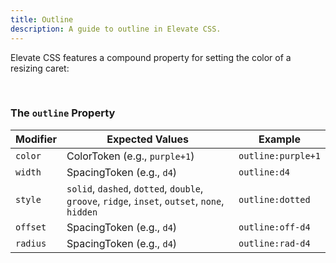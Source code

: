 ```yaml
---
title: Outline
description: A guide to outline in Elevate CSS.
---
```


Elevate CSS features a compound property for setting the color of a resizing caret:

<br/>

### The `outline` Property

| Modifier  | Expected Values | Example     |
|------------|--------------------|-----------------------|
| `color` |  ColorToken (e.g., `purple+1`) |  `outline:purple+1`  |
| `width` |  SpacingToken (e.g., `d4`) |  `outline:d4`  |
| `style` |  `solid`, `dashed`, `dotted`, `double`, `groove`, `ridge`, `inset`, `outset`, `none`, `hidden`|  `outline:dotted`  |
| `offset` |  SpacingToken (e.g., `d4`) |  `outline:off-d4`  |
| `radius` |  SpacingToken (e.g., `d4`) |  `outline:rad-d4`  |
